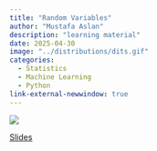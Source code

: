 ---
title: "Random Variables"
author: "Mustafa Aslan"
description: "learning material"
date: 2025-04-30
image: "../distributions/dits.gif"
categories:
  - Statistics
  - Machine Learning
  - Python
link-external-newwindow: true
---

![](dits.gif){fig-align="center"}

<link rel="stylesheet" href="https://cdnjs.cloudflare.com/ajax/libs/font-awesome/6.4.0/css/all.min.css">

[<i class="fas fa-bookmark"></i> Slides](../distributions/dists_notebook.ipynb){.btn .btn-sm .btn-outline-primary}